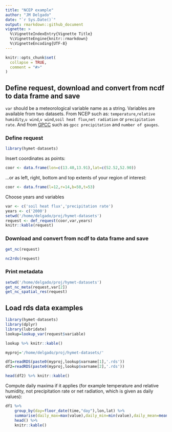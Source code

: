 ```yaml
---
title: "NCEP example"
author: "JM Delgado"
date: "`r Sys.Date()`"
output: rmarkdown::github_document
vignette: >
  %\VignetteIndexEntry{Vignette Title}
  %\VignetteEngine{knitr::rmarkdown}
  %\VignetteEncoding{UTF-8}
---
```


```r
knitr::opts_chunk$set(
  collapse = TRUE,
  comment = "#>"
)
```


## Define request, download and convert from ncdf to data frame and save
`var` should be a meteorological variable name as a string. Variables are available from two datasets. From NCEP such as: `temperature`,`relative humidity`,`u wind`,`v wind`,`soil heat flux`,`net radiation` or `precipitation rate`. And from [GPCC](http://dx.doi.org/10.5676/DWD_GPCC/FD_D_V2018_100) such as `gpcc precipitation` and `number of gauges`.

### Define request
```r
library(hymet-datasets)
```

Insert coordinates as points:
```r
coor <- data.frame(lon=c(13.40,13.91),lat=c(52.52,52.90))
```
...or as left, right, bottom and top extents of your region of interest:
```r
coor <- data.frame(l=12,r=14,b=50,t=53)
```

Choose years and variables
```r
var <- c('soil heat flux','precipitation rate')
years <- c('2000')
setwd('/home/delgado/proj/hymet-datasets')
request <- def_request(coor,var,years)
knitr::kable(request)

```

### Download and convert from ncdf to data frame and save
```r

get_nc(request)

nc2rds(request)
```

### Print metadata
```r
setwd('/home/delgado/proj/hymet-datasets')
get_nc_meta(request,var[2])
get_nc_spatial_res(request)
```


## Load rds data examples

```r
library(hymet-datasets)
library(dplyr)
library(lubridate)
lookup=lookup_var(request$variable)

lookup %>% knitr::kable()

myproj='/home/delgado/proj/hymet-datasets/'

df1=readRDS(paste0(myproj,lookup$varname[1],'.rds'))
df2=readRDS(paste0(myproj,lookup$varname[2],'.rds'))

head(df2) %>% knitr::kable()
```

Compute daily maxima if it applies (for example temperature and relative humidity, not precipitation rate or net radiation, which is given as daily values):

```r
df1 %>%
    group_by(day=floor_date(time,"day"),lon,lat) %>%
    summarise(daily_max=max(value),daily_min=min(value),daily_mean=mean(value),var=first(var)) %>%  
    head() %>%
    knitr::kable()
```
